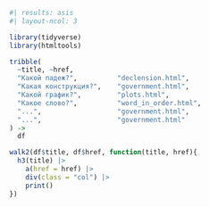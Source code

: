```r
#| results: asis
#| layout-ncol: 3

library(tidyverse)
library(htmltools)

tribble(
  ~title, ~href,
  "Какой падеж?",          "declension.html",
  "Какая конструкция?",    "government.html",
  "Какой график?",         "plots.html",
  "Какое слово?",          "word_in_order.html",
  "...",                   "government.html",
  "...",                   "government.html"
) ->
  df

walk2(df$title, df$href, function(title, href){
  h3(title) |> 
    a(href = href) |> 
    div(class = "col") |>
    print()
})

```

